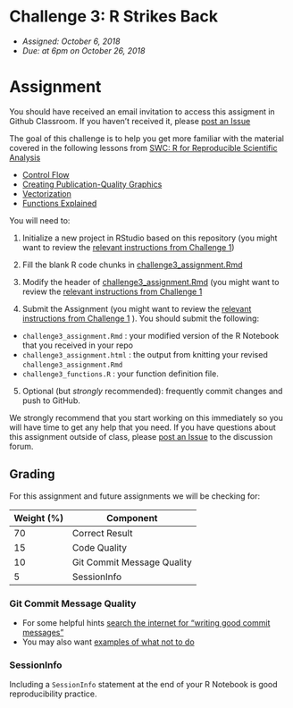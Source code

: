 # Challenge 3: R Strikes Back
- *Assigned: October 6, 2018*
- *Due: at 6pm on October 26, 2018*

# Assignment
You should have received an email invitation to access this assigment in Github Classroom.  If you haven't received it, please [post an Issue](https://github.com/IBIEM/community/issues)

The goal of this challenge is to help you get more familiar with the material covered in the following lessons from [SWC: R for Reproducible Scientific Analysis](http://swcarpentry.github.io/r-novice-gapminder/)

- [Control Flow](http://swcarpentry.github.io/r-novice-gapminder/07-control-flow/)
- [Creating Publication-Quality Graphics](http://swcarpentry.github.io/r-novice-gapminder/08-plot-ggplot2/)
- [Vectorization](http://swcarpentry.github.io/r-novice-gapminder/09-vectorization/)
- [Functions Explained](http://swcarpentry.github.io/r-novice-gapminder/10-functions/)


You will need to:

1. Initialize a new project in RStudio based on this repository (you might want to review the [relevant instructions from Challenge 1](https://github.com/IBIEM/challenge_1/blob/master/README.Rmd#initialize-a-new-project))

2. Fill the blank R code chunks in [challenge3_assignment.Rmd](challenge3_assignment.Rmd)

3. Modify the header of [challenge3_assignment.Rmd](challenge3_assignment.Rmd) (you might want to review the [relevant instructions from Challenge 1](https://github.com/IBIEM/challenge_1/blob/master/README.Rmd#modify-the-header)

4. Submit the Assignment (you might want to review the [relevant instructions from Challenge 1](https://github.com/IBIEM/challenge_1/blob/master/README.Rmd#submitting-the-assignment) ).  You should submit the following:
  - `challenge3_assignment.Rmd` : your modified version of the R Notebook that you received in your repo
  - `challenge3_assignment.html` : the output from knitting your revised `challenge3_assignment.Rmd`
  - `challenge3_functions.R` : your function definition file.

5. Optional (but *strongly* recommended): frequently commit changes and push to GitHub.

We strongly recommend that you start working on this immediately so you will have time to get any help that you need.  If you have questions about this assignment outside of class, please [post an Issue](https://github.com/IBIEM/community/issues) to the discussion forum.


## Grading
For this assignment and future assignments we will be checking for:

| Weight (%) | Component                  |
|------------|----------------------------|
|         70 | Correct Result             |
|         15 | Code Quality               |
|         10 | Git Commit Message Quality |
|          5 | SessionInfo                |


### Git Commit Message Quality
  - For some helpful hints [search the internet for "writing good commit messages"](https://duckduckgo.com/?q=writing+good+commit+messages)
  - You may also want [examples of what not to do](https://xkcd.com/1296/)

### SessionInfo
Including a `SessionInfo` statement at the end of your R Notebook is good reproducibility practice.

